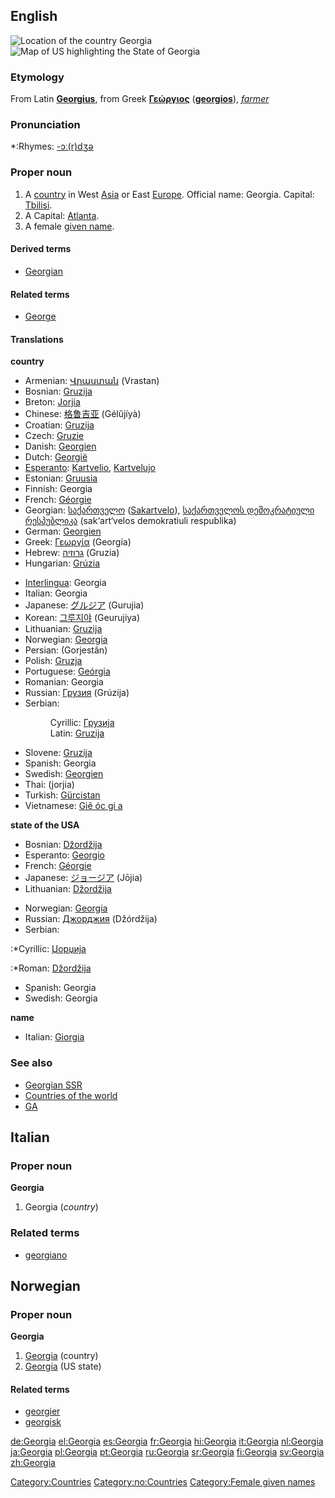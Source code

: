 {{see|georgia}}
==English==
{{wikipedia}}
[[Image:LocationGeorgia.png|thumb|right|Location of the country Georgia]]
[[Image:Map of USA highlighting Georgia.png|thumb|right|Map of US highlighting the State of Georgia]]

===Etymology===
From Latin '''[[Georgius]]''', from Greek '''[[Γεώργιος]]''' ('''[[georgios]]'''), ''[[farmer]]''

===Pronunciation===
*:Rhymes: [[Rhymes:English:-ɔː(r)dʒə|-ɔː(r)dʒə]]

===Proper noun===
{{en-proper noun}}

#A [[country]] in West [[Asia]] or East [[Europe]]. Official name: Georgia. Capital: [[Tbilisi]].
#A {{USstate}} Capital: [[Atlanta]].
#A female [[given name]].

====Derived terms====
*[[Georgian]]

====Related terms====
*[[George]]



====Translations====
'''country'''
{{top}}
*Armenian: [[Վրաստան]] (Vrastan)
*Bosnian: [[Gruzija]] {{f}}
*Breton: [[Jorjia]]
*Chinese: [[格鲁吉亚]] (Gélŭjíyà)
*Croatian: [[Gruzija]] {{f}}
*Czech: [[Gruzie]]
*Danish: [[Georgien]]
*Dutch: [[Georgië]]
*[[Esperanto]]: [[Kartvelio]], [[Kartvelujo]]
*Estonian: [[Gruusia]]
*Finnish: Georgia
*French: [[Géorgie]] {{f}}
*Georgian: [[საქართველო]] ([[Sakartvelo]]), [[საქართველოს დემოკრატიული რესპუბლიკა]] (sak‘art‘velos demokratiuli respublika)
*German: [[Georgien]] {{n}}
*Greek: [[Γεωργία]] (Georgía) {{f}}
*Hebrew: [[גרוזיה]] (Gruzia) {{f}}
*Hungarian: [[Grúzia]]
{{mid}}
*[[Interlingua]]: Georgia
*Italian: Georgia {{f}}
*Japanese: [[グルジア]] (Gurujia)
*Korean: [[그루지야]] (Geurujiya)
*Lithuanian: [[Gruzija]]
*Norwegian: [[#Norwegian|Georgia]]
*Persian: {{FAchar|[[گرجستان]]}} (Gorjestân)
*Polish: [[Gruzja]] {{f}}
*Portuguese: [[Geórgia]]
*Romanian: Georgia {{f}}
*Russian: [[Грузия]] (Grúzija) {{f}}
*Serbian:
*:Cyrillic: [[Грузија]] {{f}}
*:Latin: [[Gruzija#Serbian|Gruzija]] {{f}}
*Slovene: [[Gruzija]] {{f}}
*Spanish: Georgia {{f}}
*Swedish: [[Georgien]]
*Thai: {{THchar|[[จอร์เจีย]]}} (jorjia)
*Turkish: [[Gürcistan]]
*Vietnamese: [[Giê óc gi a]]
{{bottom}}

'''state of the USA'''
{{top}}
*Bosnian: [[Džordžija]] {{f}}
*Esperanto: [[Georgio]]
*French: [[Géorgie]] {{f}}
*Japanese: [[ジョージア]] (Jōjia)
*Lithuanian: [[Džordžija]]
{{mid}}
*Norwegian: [[#Norwegian|Georgia]]
*Russian: [[Джорджия]] (Džórdžija) {{f}}
*Serbian:
:*Cyrillic: [[Џорџија]] {{f}}
:*Roman: [[Džordžija#Serbian|Džordžija]] {{f}}
*Spanish: Georgia {{f}}
*Swedish: Georgia
{{bottom}}

'''name'''
{{top}}
*Italian: [[Giorgia]] {{f}}
{{mid}}
{{bottom}}

===See also===
*[[Georgian SSR]]
*[[Countries of the world]]
*[[GA]]

[[Category:Countries]]

==Italian==
===Proper noun===
'''Georgia''' {{f}}

# Georgia (''country'')

===Related terms===
*[[georgiano]]

==Norwegian==
===Proper noun===
[[Category:no:Countries]]
'''Georgia'''
#[[#English|Georgia]] (country)
#[[#English|Georgia]] (US state)
====Related terms====
*[[georgier]]
*[[georgisk]]

[[Category:Female given names]]

[[de:Georgia]]
[[el:Georgia]]
[[es:Georgia]]
[[fr:Georgia]]
[[hi:Georgia]]
[[it:Georgia]]
[[nl:Georgia]]
[[ja:Georgia]]
[[pl:Georgia]]
[[pt:Georgia]]
[[ru:Georgia]]
[[sr:Georgia]]
[[fi:Georgia]]
[[sv:Georgia]]
[[zh:Georgia]]